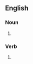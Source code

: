 ==English==

===Noun===
{{head|en|noun form}}

# {{plural of|en|haplotype}}

===Verb===
{{head|en|verb form}}

# {{en-third-person singular of|haplotype}}